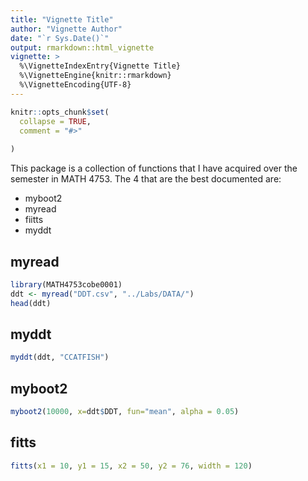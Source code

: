 ```yaml
---
title: "Vignette Title"
author: "Vignette Author"
date: "`r Sys.Date()`"
output: rmarkdown::html_vignette
vignette: >
  %\VignetteIndexEntry{Vignette Title}
  %\VignetteEngine{knitr::rmarkdown}
  %\VignetteEncoding{UTF-8}
---
```


```r
knitr::opts_chunk$set(
  collapse = TRUE,
  comment = "#>"
  
)
```

This package is a collection of functions that I have acquired over the semester in MATH 4753. The 4 that are the best documented are:

- myboot2
- myread
- fiitts
- myddt

## myread

```r
library(MATH4753cobe0001)
ddt <- myread("DDT.csv", "../Labs/DATA/")
head(ddt)

```

## myddt

```r
myddt(ddt, "CCATFISH")
```


## myboot2

```r
myboot2(10000, x=ddt$DDT, fun="mean", alpha = 0.05)
```

## fitts

```r
fitts(x1 = 10, y1 = 15, x2 = 50, y2 = 76, width = 120)
```


